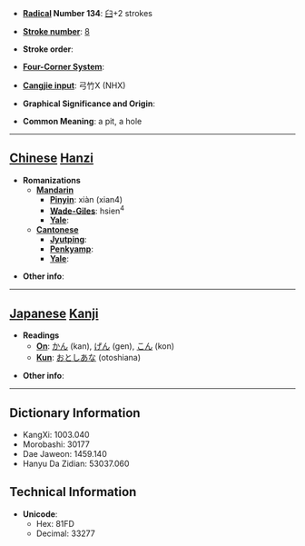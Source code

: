 * '''[[Wiktionary:Chinese radical index| Radical]] Number 134''': [[Wiktionary:Chinese radical index 臼|臼]]+2 strokes

* '''[[Wiktionary:Chinese total strokes index|Stroke number]]''': [[Wiktionary:Chinese total strokes index 8|8]]

* '''Stroke order''': 

* '''[[Wiktionary:Chinese four corner index|Four-Corner System]]''': 

* '''[[Wiktionary:Chinese Cangjie index|Cangjie input]]''': 弓竹X (NHX)

* '''Graphical Significance and Origin''': 

* '''Common Meaning''': a pit, a hole

----

== [[Chinese]] [[Hanzi]] ==

* '''Romanizations'''
** '''[[Mandarin]]'''
*** '''[[Pinyin]]''': xiàn (xian4)
*** '''[[Wade-Giles]]''': hsien<sup>4</sup>
*** '''[[Yale]]''': 
** '''[[Cantonese]]'''
*** '''[[Jyutping]]''':
*** '''[[Penkyamp]]''': 
*** '''[[Yale]]''': 

* '''Other info''': 

----

== [[Japanese]] [[Kanji]] ==

* '''Readings'''
** '''[[On]]''': [[かん]] (kan), [[げん]] (gen), [[こん]] (kon)
** '''[[Kun]]''': [[おとしあな]] (otoshiana)

* '''Other info''':  

----

== Dictionary Information ==

* KangXi: 1003.040
* Morobashi: 30177
* Dae Jaweon: 1459.140
* Hanyu Da Zidian: 53037.060

== Technical Information ==

* '''Unicode''':
** Hex: 81FD
** Decimal: 33277